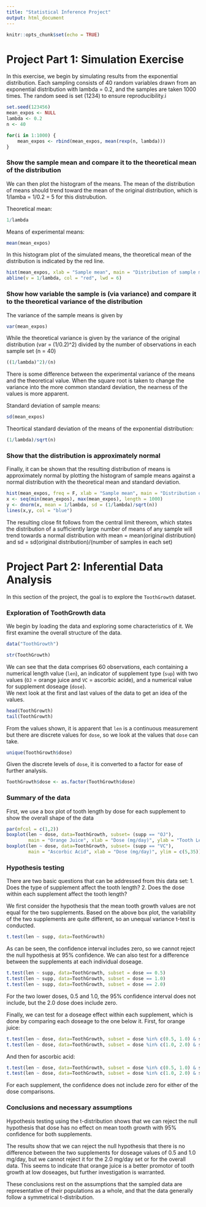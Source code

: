 ```yaml
---
title: "Statistical Inference Project"
output: html_document
---
```


```r
knitr::opts_chunk$set(echo = TRUE)
```

# Project Part 1: Simulation Exercise

In this exercise, we begin by simulating results from the exponential distribution.  Each sampling consists of 40 random variables drawn from an exponential distribution with lambda = 0.2, and the samples are taken 1000 times.  The random seed is set (1234) to ensure reproducibility.i

``` r
set.seed(123456)
mean_expos <- NULL
lambda <- 0.2
n <- 40

for(i in 1:1000) {
	mean_expos <- rbind(mean_expos, mean(rexp(n, lambda)))
}
```

### Show the sample mean and compare it to the theoretical mean of the distribution

We can then plot the histogram of the means.  The mean of the distribution of means should trend toward the mean of the original distribution, which is 1/lamba = 1/0.2 = 5 for this distrubution.  

Theoretical mean:
``` r
1/lambda
```

Means of experimental means:
``` r
mean(mean_expos)
```

In this histogram plot of the simulated means, the theoretical mean of the distribution is indicated by the red line.

``` r
hist(mean_expos, xlab = "Sample mean", main = "Distribution of sample means")
abline(v = 1/lambda, col = "red", lwd = 6)
```


### Show how variable the sample is (via variance) and compare it to the theoretical variance of the distribution

The variance of the sample means is given by
``` r
var(mean_expos)
```
While the theoretical variance is given by the variance of the original distribution (var = (1/0.2)^2) divided by the number of observations in each sample set (n = 40)
``` r
((1/lambda)^2)/(n)
```
There is some difference between the experimental variance of the means and the theoretical value. When the square root is taken to change the variance into the more common standard deviation, the nearness of the values is more apparent.
  
Standard deviation of sample means:
``` r
sd(mean_expos)
```
Theortical standard deviation of the means of the exponential distribution:
``` r
(1/lambda)/sqrt(n)
```
  
### Show that the distribution is approximately normal  

Finally, it can be shown that the resulting distribution of means is approximately normal by plotting the histogram of sample means against a normal distribution with the theoretical mean and standard deviation.
``` r
hist(mean_expos, freq = F, xlab = "Sample mean", main = "Distribution of sample means")
x <- seq(min(mean_expos), max(mean_expos), length = 1000)
y <- dnorm(x, mean = 1/lambda, sd = (1/lambda)/sqrt(n))
lines(x,y, col = "blue")
```
The resulting close fit follows from the central limit thereom, which states the distribution of a sufficiently large number of means of any sample will trend towards a normal distribution with mean = mean(original distribution) and sd = sd(original distribution)/(number of samples in each set)

# Project Part 2: Inferential Data Analysis

In this section of the project, the goal is to explore the `ToothGrowth` dataset.

### Exploration of ToothGrowth data

We begin by loading the data and exploring some characteristics of it.  We first examine the overall structure of the data. 
``` r
data("ToothGrowth")

str(ToothGrowth)
```
We can see that the data comprises 60 observations, each containing a numerical length value (`len`), an indicator of supplement type (`sup`) with two values (`OJ` = orange juice and `VC` = ascorbic acide), and a numerical value for supplement doseage (`dose`).  
We next look at the first and last values of the data to get an idea of the values.
``` r
head(ToothGrowth)
tail(ToothGrowth)
```
From the values shown, it is apparent that `len` is a continuous measurement but there are discrete values for `dose`, so we look at the values that `dose` can take.
``` r
unique(ToothGrowth$dose)
```
Given the discrete levels of `dose`, it is converted to a factor for ease of further analysis.
``` r
ToothGrowth$dose <- as.factor(ToothGrowth$dose)
```

### Summary of the data

First, we use a box plot of tooth length by dose for each supplement to show the overall shape of the data
``` r
par(mfcol = c(1,2))
boxplot(len ~ dose, data=ToothGrowth, subset= (supp == "OJ"),
		main = "Orange Juice", xlab = "Dose (mg/day)", ylab = "Tooth Length (a.u.?)", ylim = c(5, 35))
boxplot(len ~ dose, data=ToothGrowth, subset= (supp == "VC"),
		main = "Ascorbic Acid", xlab = "Dose (mg/day)", ylim = c(5,35))
```

### Hypothesis testing


There are two basic questions that can be addressed from this data set:
1. Does the type of supplement affect the tooth length?
2. Does the dose within each supplement affect the tooth length?

We first consider the hypothesis that the mean tooth growth values are not equal for the two supplements.  Based on the above box plot, the variability of the two supplements are quite different, so an unequal variance t-test is conducted.
``` r
t.test(len ~ supp, data=ToothGrowth)
```
As can be seen, the confidence interval includes zero, so we cannot reject the null hypothesis at 95% confidence.
We can also test for a difference between the supplements at each individual doseage.
``` r
t.test(len ~ supp, data=ToothGrowth, subset = dose == 0.5)
t.test(len ~ supp, data=ToothGrowth, subset = dose == 1.0)
t.test(len ~ supp, data=ToothGrowth, subset = dose == 2.0)
```
For the two lower doses, 0.5 and 1.0, the 95% confidence interval does not include, but the 2.0 dose does include zero.

Finally, we can test for a doseage effect within each supplement, which is done by comparing each doseage to the one below it. First, for orange juice:
``` r
t.test(len ~ dose, data=ToothGrowth, subset = dose %in% c(0.5, 1.0) & supp == "OJ")
t.test(len ~ dose, data=ToothGrowth, subset = dose %in% c(1.0, 2.0) & supp == "OJ")
```

And then for ascorbic acid:
``` r
t.test(len ~ dose, data=ToothGrowth, subset = dose %in% c(0.5, 1.0) & supp == "VC")
t.test(len ~ dose, data=ToothGrowth, subset = dose %in% c(1.0, 2.0) & supp == "VC")
```
For each supplement, the confidence does not include zero for either of the dose comparisons.

### Conclusions and necessary assumptions
Hypothesis testing using the t-distribution shows that we can reject the null hypothesis that dose has no effect on mean tooth growth with 95% confidence for both supplements.

The results show that we can reject the null hypothesis that there is no difference between the two supplements for doseage values of 0.5 and 1.0 mg/day, but we cannot reject it for the 2.0 mg/day set or for the overall data.  This seems to indicate that orange juice is a better promotor of tooth growth at low doseages, but further investigation is warranted.  

These conclusions rest on the assumptions that the sampled data are representative of their populations as a whole, and that the data generally follow a symmetrical t-distribution.
